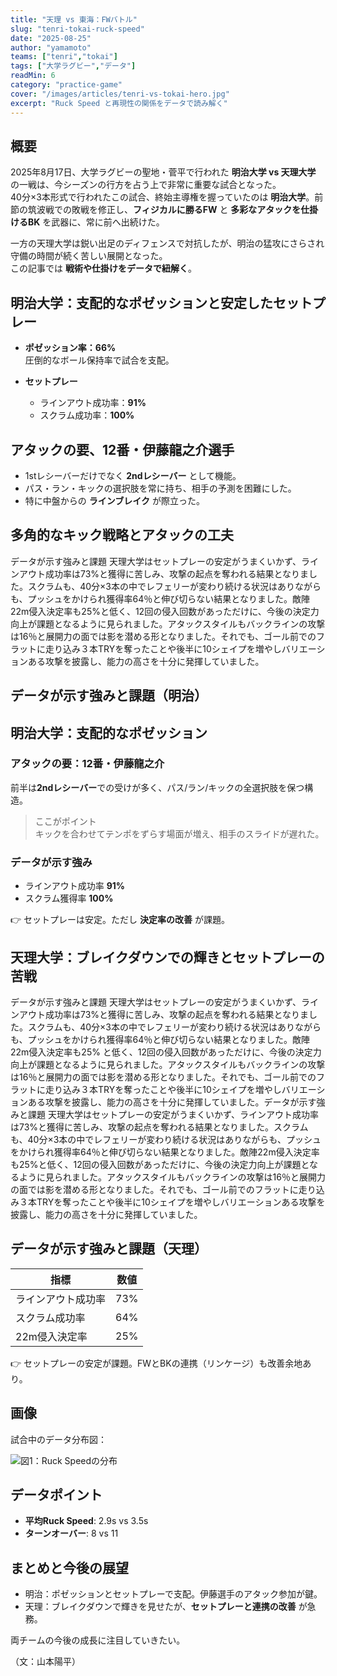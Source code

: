 ```yaml
---
title: "天理 vs 東海：FWバトル"
slug: "tenri-tokai-ruck-speed"
date: "2025-08-25"
author: "yamamoto"
teams: ["tenri","tokai"]
tags: ["大学ラグビー","データ"]
readMin: 6
category: "practice-game" 
cover: "/images/articles/tenri-vs-tokai-hero.jpg"
excerpt: "Ruck Speed と再現性の関係をデータで読み解く"
---
```


## 概要
2025年8月17日、大学ラグビーの聖地・菅平で行われた **明治大学 vs 天理大学** の一戦は、今シーズンの行方を占う上で非常に重要な試合となった。  
40分×3本形式で行われたこの試合、終始主導権を握っていたのは **明治大学**。前節の筑波戦での敗戦を修正し、**フィジカルに勝るFW** と **多彩なアタックを仕掛けるBK** を武器に、常に前へ出続けた。

一方の天理大学は鋭い出足のディフェンスで対抗したが、明治の猛攻にさらされ守備の時間が続く苦しい展開となった。  
この記事では **戦術や仕掛けをデータで紐解く**。




## 明治大学：支配的なポゼッションと安定したセットプレー
- **ポゼッション率：66%**  
圧倒的なボール保持率で試合を支配。  

- **セットプレー**  
  - ラインアウト成功率：**91%**  
  - スクラム成功率：**100%**



## アタックの要、12番・伊藤龍之介選手
- 1stレシーバーだけでなく **2ndレシーバー** として機能。  
- パス・ラン・キックの選択肢を常に持ち、相手の予測を困難にした。  
- 特に中盤からの **ラインブレイク** が際立った。



## 多角的なキック戦略とアタックの工夫
データが示す強みと課題 天理大学はセットプレーの安定がうまくいかず、ラインアウト成功率は73%と獲得に苦しみ、攻撃の起点を奪われる結果となりました。スクラムも、40分×3本の中でレフェリーが変わり続ける状況はありながらも、プッシュをかけられ獲得率64％と伸び切らない結果となりました。敵陣22m侵入決定率も25%と低く、12回の侵入回数があっただけに、今後の決定力向上が課題となるように見られました。アタックスタイルもバックラインの攻撃は16％と展開力の面では影を潜める形となりました。それでも、ゴール前でのフラットに走り込み３本TRYを奪ったことや後半に10シェイプを増やしバリエーションある攻撃を披露し、能力の高さを十分に発揮していました。




## データが示す強みと課題（明治）
## 明治大学：支配的なポゼッション

### アタックの要：12番・伊藤龍之介
前半は**2ndレシーバー**での受けが多く、パス/ラン/キックの全選択肢を保つ構造。

> ここがポイント  
> キックを合わせてテンポをずらす場面が増え、相手のスライドが遅れた。

### データが示す強み
- ラインアウト成功率 **91%**
- スクラム獲得率 **100%**

👉 セットプレーは安定。ただし **決定率の改善** が課題。



## 天理大学：ブレイクダウンでの輝きとセットプレーの苦戦
データが示す強みと課題 天理大学はセットプレーの安定がうまくいかず、ラインアウト成功率は73%と獲得に苦しみ、攻撃の起点を奪われる結果となりました。スクラムも、40分×3本の中でレフェリーが変わり続ける状況はありながらも、プッシュをかけられ獲得率64％と伸び切らない結果となりました。敵陣22m侵入決定率も25%
と低く、12回の侵入回数があっただけに、今後の決定力向上が課題となるように見られました。アタックスタイルもバックラインの攻撃は16％と展開力の面では影を潜める形となりました。それでも、ゴール前でのフラットに走り込み３本TRYを奪ったことや後半に10シェイプを増やしバリエーションある攻撃を披露し、能力の高さを十分に発揮していました。データが示す強みと課題 天理大学はセットプレーの安定がうまくいかず、ラインアウト成功率は73%と獲得に苦しみ、攻撃の起点を奪われる結果となりました。スクラムも、40分×3本の中でレフェリーが変わり続ける状況はありながらも、プッシュをかけられ獲得率64％と伸び切らない結果となりました。敵陣22m侵入決定率も25%と低く、12回の侵入回数があっただけに、今後の決定力向上が課題となるように見られました。アタックスタイルもバックラインの攻撃は16％と展開力の面では影を潜める形となりました。それでも、ゴール前でのフラットに走り込み３本TRYを奪ったことや後半に10シェイプを増やしバリエーションある攻撃を披露し、能力の高さを十分に発揮していました。



## データが示す強みと課題（天理）
| 指標              | 数値 |
|-------------------|------|
| ラインアウト成功率 | 73%  |
| スクラム成功率    | 64%  |
| 22m侵入決定率     | 25%  |

👉 セットプレーの安定が課題。FWとBKの連携（リンケージ）も改善余地あり。



## 画像
試合中のデータ分布図：

![図1：Ruck Speedの分布](/images/articles/ruck-speed-chart.png)



## データポイント
- **平均Ruck Speed**: 2.9s vs 3.5s  
- **ターンオーバー**: 8 vs 11  



## まとめと今後の展望
- 明治：ポゼッションとセットプレーで支配。伊藤選手のアタック参加が鍵。  
- 天理：ブレイクダウンで輝きを見せたが、**セットプレーと連携の改善** が急務。  

両チームの今後の成長に注目していきたい。



（文：山本陽平）

